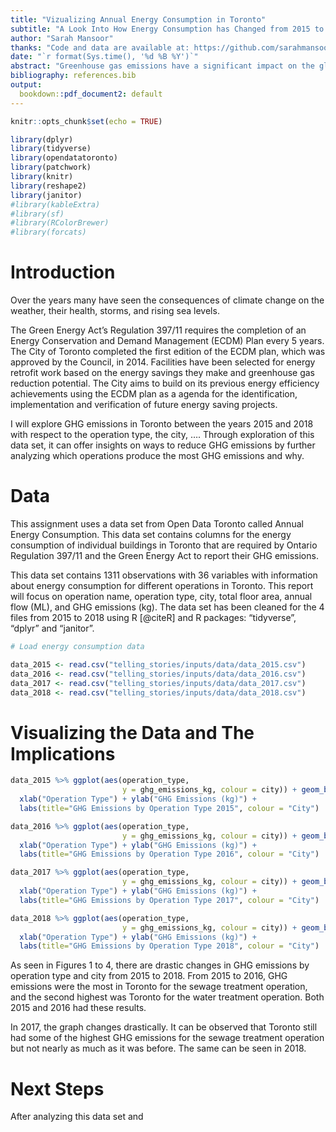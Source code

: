 ```yaml
---
title: "Vizualizing Annual Energy Consumption in Toronto"
subtitle: "A Look Into How Energy Consumption has Changed from 2015 to 2018 "
author: "Sarah Mansoor"
thanks: "Code and data are available at: https://github.com/sarahmansoorr/telling_stories"
date: "`r format(Sys.time(), '%d %B %Y')`"
abstract: "Greenhouse gas emissions have a significant impact on the global climate and are a key factor in climate change. This paper aims to examine the greenhouse gas emissions in Toronto and their change between the years 2011 and 2018. I examine the data to find that there have been less GHG emissions from 2015 to 2018."
bibliography: references.bib
output:
  bookdown::pdf_document2: default
---
```


```r
knitr::opts_chunk$set(echo = TRUE)

library(dplyr)
library(tidyverse)
library(opendatatoronto)
library(patchwork)
library(knitr)
library(reshape2)
library(janitor)
#library(kableExtra)
#library(sf)
#library(RColorBrewer)
#library(forcats)
```

# Introduction

Over the years many have seen the consequences of climate change on the weather, their health, storms, and rising sea levels.

The Green Energy Act's Regulation 397/11 requires the completion of an Energy Conservation and Demand Management (ECDM) Plan every 5 years. The City of Toronto completed the first edition of the ECDM plan, which was approved by the Council, in 2014. Facilities have been selected for energy retrofit work based on the energy savings they make and greenhouse gas reduction potential. The City aims to build on its previous energy efficiency achievements using the ECDM plan as a agenda for the identification, implementation and verification of future energy saving projects.

I will explore GHG emissions in Toronto between the years 2015 and 2018 with respect to the operation type, the city, .... Through exploration of this data set, it can offer insights on ways to reduce GHG emissions by further analyzing which operations produce the most GHG emissions and why.

\pagebreak

# Data

This assignment uses a data set from Open Data Toronto called Annual Energy Consumption. This data set contains columns for the energy consumption of individual buildings in Toronto that are required by Ontario Regulation 397/11 and the Green Energy Act to report their GHG emissions.

This data set contains 1311 observations with 36 variables with information about energy consumption for different operations in Toronto. This report will focus on operation name, operation type, city, total floor area, annual flow (ML), and GHG emissions (kg). The data set has been cleaned for the 4 files from 2015 to 2018 using R [@citeR] and R packages: "tidyverse", "dplyr" and "janitor".


```r

# Load energy consumption data

data_2015 <- read.csv("telling_stories/inputs/data/data_2015.csv") 
data_2016 <- read.csv("telling_stories/inputs/data/data_2016.csv") 
data_2017 <- read.csv("telling_stories/inputs/data/data_2017.csv") 
data_2018 <- read.csv("telling_stories/inputs/data/data_2018.csv")
```

# Visualizing the Data and The Implications

```r

data_2015 %>% ggplot(aes(operation_type, 
                         y = ghg_emissions_kg, colour = city)) + geom_boxplot() +
  xlab("Operation Type") + ylab("GHG Emissions (kg)") + 
  labs(title="GHG Emissions by Operation Type 2015", colour = "City")
```

```r

data_2016 %>% ggplot(aes(operation_type, 
                         y = ghg_emissions_kg, colour = city)) + geom_boxplot() +
  xlab("Operation Type") + ylab("GHG Emissions (kg)") + 
  labs(title="GHG Emissions by Operation Type 2016", colour = "City")
```

```r

data_2017 %>% ggplot(aes(operation_type, 
                         y = ghg_emissions_kg, colour = city)) + geom_boxplot() +
  xlab("Operation Type") + ylab("GHG Emissions (kg)") + 
  labs(title="GHG Emissions by Operation Type 2017", colour = "City")
```

```r

data_2018 %>% ggplot(aes(operation_type, 
                         y = ghg_emissions_kg, colour = city)) + geom_boxplot() +
  xlab("Operation Type") + ylab("GHG Emissions (kg)") + 
  labs(title="GHG Emissions by Operation Type 2018", colour = "City")
```

As seen in Figures 1 to 4, there are drastic changes in GHG emissions by operation type and city from 2015 to 2018. From 2015 to 2016, GHG emissions were the most in Toronto for the sewage treatment operation, and the second highest was Toronto for the water treatment operation. Both 2015 and 2016 had these results. 

In 2017, the graph changes drastically. It can be observed that Toronto still had some of the highest GHG emissions for the sewage treatment operation but not nearly as much as it was before. The same can be seen in 2018. 

# Next Steps

After analyzing this data set and 
